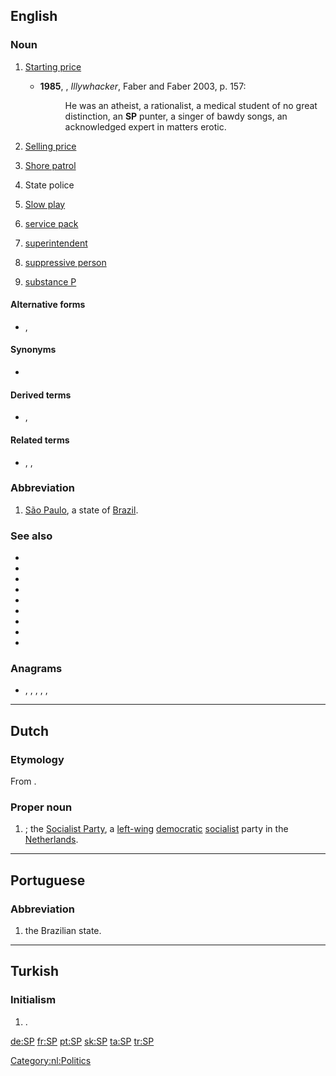{{also|sp}}
==English==

===Noun===
{{en-noun|~}}

# {{lb|en|horse racing}} [[starting price|Starting price]]
#* '''1985''', {{w|Peter Carey}}, ''Illywhacker'', Faber and Faber 2003, p. 157:
#*: He was an atheist, a rationalist, a medical student of no great distinction, an '''SP''' punter, a singer of bawdy songs, an acknowledged expert in matters erotic.
# [[selling price|Selling price]]
# {{lb|en|US|military|navy}} [[shore patrol|Shore patrol]]
# {{lb|en|law enforcement}} State police
# [[slow play|Slow play]]
# {{lb|en|computing}} [[service pack]]
# {{lb|en|law enforcement}} [[superintendent]]
# {{lb|en|Scientology}} [[suppressive person]]
# {{lb|en|biochemistry}} [[substance P]]

====Alternative forms====
* {{l|en|S.P.}}, {{l|en|S. P.}}

====Synonyms====
* {{sense|law enforcement}} {{l|en|supt.}}

====Derived terms====
* {{sense|law enforcement}} {{l|en|CSP}}, {{l|en|SSP}}

====Related terms====
* {{sense|law enforcement}} {{l|en|DSupt}}, {{l|en|DCS}}, {{l|en|Ch Supt}}

===Abbreviation===
{{rfc-header|Abbreviation}}
{{head|en|abbreviation}}

# [[São Paulo]], a state of [[Brazil]].

===See also===
* {{l|en|EP}}
* {{l|en|LP}}
* {{l|en|SLP}}
* {{l|en|single}}
* {{l|en|record}}
* {{l|en|album}}
* {{l|en|33}}
* {{l|en|45}}
* {{l|en|78}}

===Anagrams===
* {{l|en|P's}}, {{l|en|PS}}, {{l|en|Ps.}}, {{l|en|p's}}, {{l|en|p**s}}, {{l|en|p.s.}}

----

==Dutch==

===Etymology===
From {{m|nl|socialistisch|Socialistische}} {{m|nl|partij|Partij}}.

===Proper noun===
{{nl-proper noun|f}}

# {{initialism of|[[socialistisch|Socialistische]] [[partij|Partij]]|lang=nl}}; the [[w:Socialist Party (Netherlands)|Socialist Party]], a [[left-wing]] [[democratic]] [[socialist]] party in the [[Netherlands]].

[[Category:nl:Politics]]

----

==Portuguese==

===Abbreviation===
{{rfc-header|Abbreviation}}
{{head|pt|abbreviation}}

# {{initialism of|São Paulo|lang=pt|dot=,}} the Brazilian state.

----

==Turkish==

===Initialism===
{{rfc-header|Initialism}}
{{tr-initialism}}

# {{lb|tr|politics}} {{initialism of|Saadet Partisi|lang=tr|nodot=1}} {{gloss|Felicity Party}}.

[[de:SP]]
[[fr:SP]]
[[pt:SP]]
[[sk:SP]]
[[ta:SP]]
[[tr:SP]]